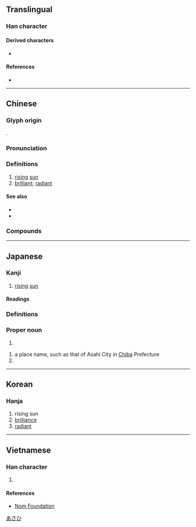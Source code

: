 {{also|旯|旮}}
{{character info/new}}
==Translingual==

===Han character===
{{Han char|rn=72|rad=日|as=02|sn=6|four=46010|canj=KNA|ids=⿺九日}}

====Derived characters====
* {{l|mul|[[𮎴]], [[𢬐]], [[𣑢]], [[𪺬]], [[𫀯]], [[𮡵]], [[𬲑]], [[𫘲]]}}

====References====
* {{Han ref|kx=0489.190|dkj=13747|dj=0851.010|hdz=21485.040|uh=65ED|ud=26093|bh=A6B0|bd=42672}}

----

==Chinese==
{{zh-forms}}

===Glyph origin===
{{Han etym}}
{{Han compound|九|日|c1=p|c2=s|ls=psc|t2=sun}}.

===Pronunciation===
{{zh-pron
|m=xù
|c=juk1
|mn=qz,tw,xm,zz:hiok
|w=4xioq
|mc=y
|oc=y
|ma=
|cat=n,a
}}

===Definitions===
{{zh-hanzi}}

# [[rising]] [[sun]]
# [[brilliant]]; [[radiant]]

====See also====
* {{zh-l|日出|sunrise}}
* {{zh-l|曉|daybreak}}

===Compounds===
{{zh-der|旭日東升|旭蟹|智旭|旭日初升|旭旦|旭旭|旭日}}

----

==Japanese==

===Kanji===
{{ja-kanji|grade=|rs=日02}}

# [[rising]] [[sun]]

====Readings====
{{ja-readings
|goon=こく
|kanon=きょく
|kun=あさひ-, あき, てる, あきら
}}

===Definitions===
{{ja-kanjitab|あさひ|yomi=k}}
{{ja-see|朝日}}

===Proper noun===
{{ja-pos|あきら|proper}}

# {{given name|ja|male|sort=あきら}}

{{ja-pos|あさひ|proper}}

# a place name, such as that of Asahi City in [[Chiba]] Prefecture
# {{surname|ja|A=a|nodot=1|sort=あさひ}}

[[Category:ja:Cities|あさひ]]

----

==Korean==

===Hanja===
{{ko-hanja|hangeul=욱|eumhun=|rv=uk|mr=uk|y=wuk}}

# rising sun
# [[brilliance]]
# [[radiant]]

----

==Vietnamese==

===Han character===
{{vi-hantu|[[húc]]|rs=日02}}

# {{rfdef|vi|sort=日02}}

====References====
* [http://nomfoundation.org/common/nom_details.php?codepoint=65ed Nom Foundation]

{{cln|vi|Han tu}}